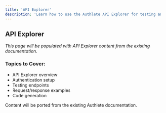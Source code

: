 ```yaml
---
title: 'API Explorer'
description: 'Learn how to use the Authlete API Explorer for testing and development'
---
```


## API Explorer

*This page will be populated with API Explorer content from the existing documentation.*

### Topics to Cover:
- API Explorer overview
- Authentication setup
- Testing endpoints
- Request/response examples
- Code generation

<Note>
Content will be ported from the existing Authlete documentation.
</Note>
